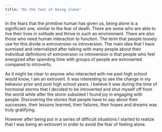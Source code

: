 ```yaml
---
title: "On the fear of being alone"
---
```


In the fears that the primitive human has given us, being alone is a significant one, similar to the fear of death. There are some who are able to live their lives in solitude and thrive in such an environment. There are also those who need human interaction to function. The term that people loosely use for this divide is extroversion vs introversion. The main idea that I have surmised and internalized after talking with many people about their individual definitions of extroversion vs introversion is that people who feel energized after spending time with groups of people are extroverted compared to introverts.

As it might be clear to anyone who interacted with me past high school would know, I am an extrovert. It was interesting to see the change in my behavior prior and post high school years. I believe it was during the time of hormonal storms that I decided to be introverted and shut myself off from the world while after the storm subsided I found joy in engaging with people. Discovering the stories that people have to say about their successes, their lessons learned, their failures, their hopes and dreams was truly gratifying. 

However after being put in a series of difficult situations I started to realize that I was being an extrovert in order to avoid the fear of feeling alone. 